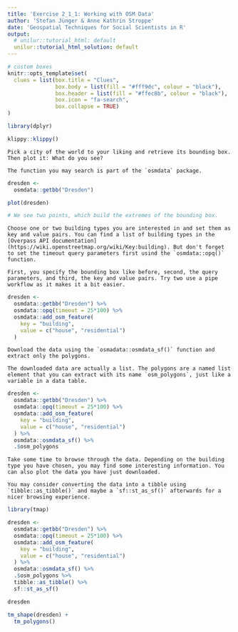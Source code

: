 ```yaml
---
title: 'Exercise 2_1_1: Working with OSM Data'
author: 'Stefan Jünger & Anne Kathrin Stroppe'
date: 'Geospatial Techniques for Social Scientists in R'
output:
  # unilur::tutorial_html: default
  unilur::tutorial_html_solution: default
---
```


```r
# custom boxes
knitr::opts_template$set(
  clues = list(box.title = "Clues",
               box.body = list(fill = "#fff9dc", colour = "black"),
               box.header = list(fill = "#ffec8b", colour = "black"),
               box.icon = "fa-search",
               box.collapse = TRUE)
)

library(dplyr)

```

```r
klippy::klippy()
```


```block
Pick a city of the world to your liking and retrieve its bounding box. Then plot it: What do you see?
```

```block
The function you may search is part of the `osmdata` package.
```

```r
dresden <-
  osmdata::getbb("Dresden")

plot(dresden)

# We see two points, which build the extremes of the bounding box.
```


```block
Choose one or two building types you are interested in and set them as key and value pairs. You can find a list of building types in the [Overpass API documentation](https://wiki.openstreetmap.org/wiki/Key:building). But don't forget to set the timeout query parameters first usind the `osmdata::opq()` function.
```

```block
First, you specify the bounding box like before, second, the query parameters, and third, the key and value pairs. Try two use a pipe workflow as it makes it a bit easier.
```

```r
dresden <-
  osmdata::getbb("Dresden") %>% 
  osmdata::opq(timeout = 25*100) %>% 
  osmdata::add_osm_feature(
    key = "building", 
    value = c("house", "residential")
  )
```


```block
Download the data using the `osmadata::osmdata_sf()` function and extract only the polygons. 
```

```block
The downloaded data are actually a list. The polygons are a named list element that you can extract with its name `osm_polygons`, just like a variable in a data table.
```

```r
dresden <-
  osmdata::getbb("Dresden") %>% 
  osmdata::opq(timeout = 25*100) %>% 
  osmdata::add_osm_feature(
    key = "building", 
    value = c("house", "residential")
  ) %>% 
  osmdata::osmdata_sf() %>% 
  .$osm_polygons
```


```block
Take some time to browse through the data. Depending on the building type you have chosen, you may find some interesting information. You can also plot the data you have just downloaded.
```

```block
You may consider converting the data into a tibble using `tibble::as_tibble()` and maybe a `sf::st_as_sf()` afterwards for a nicer browsing experience.
```

```r
library(tmap)

dresden <-
  osmdata::getbb("Dresden") %>% 
  osmdata::opq(timeout = 25*100) %>% 
  osmdata::add_osm_feature(
    key = "building", 
    value = c("house", "residential")
  ) %>% 
  osmdata::osmdata_sf() %>% 
  .$osm_polygons %>% 
  tibble::as_tibble() %>% 
  sf::st_as_sf()

dresden

tm_shape(dresden) +
  tm_polygons()
```


